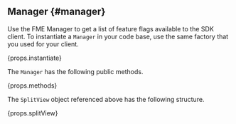 ## Manager {#manager}

Use the FME Manager to get a list of feature flags available to the SDK client. To instantiate a `Manager` in your code base, use the same factory that you used for your client.

<div>{props.instantiate}</div>

The `Manager` has the following public methods.

<div>{props.methods}</div>

The `SplitView` object referenced above has the following structure.

<div>{props.splitView}</div>